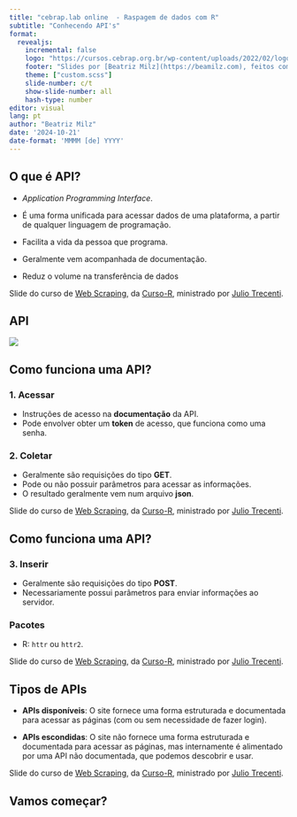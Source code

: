 ```yaml
---
title: "cebrap.lab online  - Raspagem de dados com R"
subtitle: "Conhecendo API's"
format:
  revealjs:
    incremental: false
    logo: "https://cursos.cebrap.org.br/wp-content/uploads/2022/02/logo-nav.png"
    footer: "Slides por [Beatriz Milz](https://beamilz.com), feitos com [Quarto](https://quarto.org/docs/presentations/revealjs/index.html). Códigos e materiais disponíveis no [GitHub](https://github.com/beatrizmilz/2024-10-cebrap-lab-web-scraping). Licença de uso: CC-BY-SA."
    theme: ["custom.scss"]
    slide-number: c/t
    show-slide-number: all
    hash-type: number
editor: visual
lang: pt
author: "Beatriz Milz"
date: '2024-10-21'
date-format: 'MMMM [de] YYYY'
---
```



## O que é API?

- *Application Programming Interface*.

- É uma forma unificada para acessar dados de uma plataforma, a partir de qualquer linguagem de programação.

- Facilita a vida da pessoa que programa.

- Geralmente vem acompanhada de documentação.

- Reduz o volume na transferência de dados

::: footer
Slide do curso de [Web Scraping](https://curso-r.com/cursos/web-scraping/), da [Curso-R](https://curso-r.com), ministrado por [Julio Trecenti](https://br.linkedin.com/in/jtrecenti).
:::

## API

![](img/API_garcom.png)

## Como funciona uma API?


### 1. Acessar

- Instruções de acesso na **documentação** da API.
- Pode envolver obter um **token** de acesso, que funciona como uma senha.

### 2. Coletar

- Geralmente são requisições do tipo **GET**.
- Pode ou não possuir parâmetros para acessar as informações.
- O resultado geralmente vem num arquivo **json**.

::: footer
Slide do curso de [Web Scraping](https://curso-r.com/cursos/web-scraping/), da [Curso-R](https://curso-r.com), ministrado por [Julio Trecenti](https://br.linkedin.com/in/jtrecenti).
:::

## Como funciona uma API?

### 3. Inserir

- Geralmente são requisições do tipo **POST**.
- Necessariamente possui parâmetros para enviar informações ao servidor.

### Pacotes

- R: `httr` ou `httr2`.

::: footer
Slide do curso de [Web Scraping](https://curso-r.com/cursos/web-scraping/), da [Curso-R](https://curso-r.com), ministrado por [Julio Trecenti](https://br.linkedin.com/in/jtrecenti).
:::


## Tipos de APIs

-   **APIs disponíveis**: O site fornece uma forma estruturada e documentada para acessar as páginas (com ou sem necessidade de fazer login).

-   **APIs escondidas**: O site não fornece uma forma estruturada e documentada para acessar as páginas, mas internamente é alimentado por uma API não documentada, que podemos descobrir e usar.


::: footer
Slide do curso de [Web Scraping](https://curso-r.com/cursos/web-scraping/), da [Curso-R](https://curso-r.com), ministrado por [Julio Trecenti](https://br.linkedin.com/in/jtrecenti).
:::



## Vamos começar? {.middle .center}
